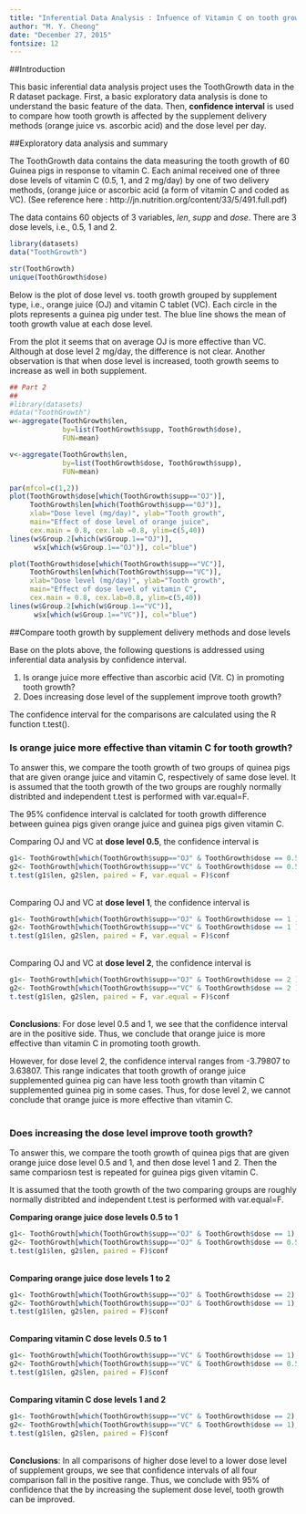 ```yaml
---
title: "Inferential Data Analysis : Infuence of Vitamin C on tooth growth"
author: "M. Y. Cheong"
date: "December 27, 2015"
fontsize: 12
---
```

##Introduction

This basic inferential data analysis project uses the ToothGrowth data in the R dataset package. First, a basic exploratory data analysis is done to understand the basic feature of the data. Then, **confidence interval** is used to compare how tooth growth is affected by the supplement delivery methods (orange juice vs. ascorbic acid) and the dose level per day. 


##Exploratory data analysis and summary

The ToothGrowth data contains the data measuring the tooth growth of 60 Guinea pigs in response to vitamin C. Each animal received one of three dose levels of vitamin C (0.5, 1, and 2 mg/day) by one of two delivery methods, (orange juice or ascorbic acid (a form of vitamin C and coded as VC). (See reference here :   http://jn.nutrition.org/content/33/5/491.full.pdf)

The data contains 60 objects of 3 variables, *len*, *supp* and *dose*. There are 3 dose levels, i.e., 0.5, 1 and 2.  
```r
library(datasets)
data("ToothGrowth")
```
```r
str(ToothGrowth)
unique(ToothGrowth$dose)

```

Below is the plot of dose level vs. tooth growth grouped by supplement type, i.e., orange juice (OJ) and vitamin C tablet (VC). Each circle in the plots represents a guinea pig under test. The blue line shows the mean of tooth growth value at each dose level. 

From the plot it seems that on average OJ is more effective than VC. Although at dose level 2 mg/day, the difference is not clear. Another observation is that when dose level is increased, tooth growth seems to increase as well in both supplement. 

```r
## Part 2
## 
#library(datasets)
#data("ToothGrowth")
w<-aggregate(ToothGrowth$len, 
             by=list(ToothGrowth$supp, ToothGrowth$dose), 
             FUN=mean)

v<-aggregate(ToothGrowth$len, 
             by=list(ToothGrowth$dose, ToothGrowth$supp), 
             FUN=mean)

par(mfcol=c(1,2))
plot(ToothGrowth$dose[which(ToothGrowth$supp=="OJ")], 
     ToothGrowth$len[which(ToothGrowth$supp=="OJ")], 
     xlab="Dose level (mg/day)", ylab="Tooth growth",
     main="Effect of dose level of orange juice",
     cex.main = 0.8, cex.lab =0.8, ylim=c(5,40))
lines(w$Group.2[which(w$Group.1=="OJ")], 
      w$x[which(w$Group.1=="OJ")], col="blue")

plot(ToothGrowth$dose[which(ToothGrowth$supp=="VC")], 
     ToothGrowth$len[which(ToothGrowth$supp=="VC")], 
     xlab="Dose level (mg/day)", ylab="Tooth growth",
     main="Effect of dose level of vitamin C",
     cex.main = 0.8, cex.lab=0.8, ylim=c(5,40))
lines(w$Group.2[which(w$Group.1=="VC")], 
      w$x[which(w$Group.1=="VC")], col="blue")
```

##Compare tooth growth by supplement delivery methods and dose levels

Base on the plots above, the following questions is addressed using inferential data analysis by confidence interval. 

1. Is orange juice more effective than ascorbic acid (Vit. C) in promoting tooth growth?
2. Does increasing dose level of the supplement improve tooth growth?

The confidence interval for the comparisons are calculated using the R function t.test(). \


### Is orange juice more effective than vitamin C for tooth growth?

To answer this, we compare the tooth growth of two groups of quinea pigs that are given orange juice and vitamin C, respectively of same dose level. It is assumed that the tooth growth of the two groups are roughly normally distribted and independent t.test is performed with var.equal=F.   

The 95% confidence interval is calclated for tooth growth difference between guinea pigs given orange juice and guinea pigs given vitamin C.

Comparing OJ and VC at **dose level 0.5**, the confidence interval is
```r
g1<- ToothGrowth[which(ToothGrowth$supp=="OJ" & ToothGrowth$dose == 0.5 ),]
g2<- ToothGrowth[which(ToothGrowth$supp=="VC" & ToothGrowth$dose == 0.5 ),]
t.test(g1$len, g2$len, paired = F, var.equal = F)$conf
```
\
Comparing OJ and VC at **dose level 1**, the confidence interval is
```r
g1<- ToothGrowth[which(ToothGrowth$supp=="OJ" & ToothGrowth$dose == 1 ),]
g2<- ToothGrowth[which(ToothGrowth$supp=="VC" & ToothGrowth$dose == 1 ),]
t.test(g1$len, g2$len, paired = F, var.equal = F)$conf
```
\
Comparing OJ and VC at **dose level 2**, the confidence interval is
```r
g1<- ToothGrowth[which(ToothGrowth$supp=="OJ" & ToothGrowth$dose == 2 ),]
g2<- ToothGrowth[which(ToothGrowth$supp=="VC" & ToothGrowth$dose == 2 ),]
t.test(g1$len, g2$len, paired = F, var.equal = F)$conf
```
\
**Conclusions**: 
For dose level 0.5 and 1, we see that the confidence interval are in the positive side. Thus, we conclude that orange juice is more effective than vitamin C in promoting tooth growth.

However, for dose level 2, the confidence interval ranges from -3.79807 to 3.63807. This range indicates that tooth growth of orange juice supplemented guinea pig can have less tooth growth than vitamin C supplemented guinea pig in some cases. Thus, for dose level 2, we cannot conclude that orange juice is more effective than vitamin C. 
\
\


### Does increasing the dose level improve tooth growth?

To answer this, we compare the tooth growth of quinea pigs that are given orange juice dose level 0.5 and 1, and then dose level 1 and 2. Then the same compariosn test is repeated for guinea pigs given vitamin C. 

It is assumed that the tooth growth of the two comparing groups are roughly normally distribted and independent t.test is performed with var.equal=F.   

**Comparing orange juice dose levels 0.5 to 1**
```r
g1<- ToothGrowth[which(ToothGrowth$supp=="OJ" & ToothGrowth$dose == 1),]
g2<- ToothGrowth[which(ToothGrowth$supp=="OJ" & ToothGrowth$dose == 0.5),]
t.test(g1$len, g2$len, paired = F)$conf
```
\
**Comparing orange juice dose levels 1 to 2**
```r
g1<- ToothGrowth[which(ToothGrowth$supp=="OJ" & ToothGrowth$dose == 2),]
g2<- ToothGrowth[which(ToothGrowth$supp=="OJ" & ToothGrowth$dose == 1),]
t.test(g1$len, g2$len, paired = F)$conf
```
\
**Comparing vitamin C dose levels 0.5 to 1**
```r
g1<- ToothGrowth[which(ToothGrowth$supp=="VC" & ToothGrowth$dose == 1),]
g2<- ToothGrowth[which(ToothGrowth$supp=="VC" & ToothGrowth$dose == 0.5),]
t.test(g1$len, g2$len, paired = F)$conf
```
\
**Comparing vitamin C dose levels 1 and 2**
```r
g1<- ToothGrowth[which(ToothGrowth$supp=="VC" & ToothGrowth$dose == 2),]
g2<- ToothGrowth[which(ToothGrowth$supp=="VC" & ToothGrowth$dose == 1),]
t.test(g1$len, g2$len, paired = F)$conf
```
\
**Conclusions**: 
In all comparisons of higher dose level to a lower dose level of supplement groups, we see that confidence intervals of all four comparison fall in the positive range. Thus, we conclude with 95% of confidence that the by increasing the suplement dose level, tooth growth can be improved.  

\
\
\

